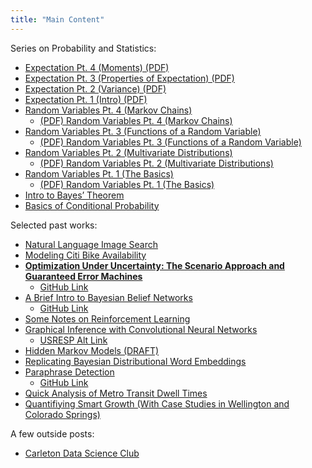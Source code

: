```yaml
---
title: "Main Content"
---
```

Series on Probability and Statistics:

+ <h><a href="ex3.pdf">Expectation Pt. 4 (Moments) (PDF)</a></h>
+ <h><a href="ex1_2.pdf">Expectation Pt. 3 (Properties of Expectation) (PDF)</a></h>
+ <h><a href="ex2.pdf">Expectation Pt. 2 (Variance) (PDF)</a></h>
+ <h><a href="ex1.pdf">Expectation Pt. 1 (Intro) (PDF)</a></h>
+ [Random Variables Pt. 4 (Markov Chains)](rv4.html)
    + <h><a href="rv4.pdf">(PDF) Random Variables Pt. 4 (Markov Chains)</a></h>
+ [Random Variables Pt. 3 (Functions of a Random Variable)](rv3.html)
    + <h><a href="rv3.pdf">(PDF) Random Variables Pt. 3 (Functions of a Random Variable)</a></h>
+ [Random Variables Pt. 2 (Multivariate Distributions)](rv2.html)
    + <h><a href="rv2.pdf">(PDF) Random Variables Pt. 2 (Multivariate Distributions)</a></h>
+ [Random Variables Pt. 1 (The Basics)](rv1.html)
    + <h><a href="rv_p1.pdf">(PDF) Random Variables Pt. 1 (The Basics)</a></h>
+ <h><a href="bayes_theorem.pdf">Intro to Bayes' Theorem</a></h>
+ <h><a href="conditional_probability.pdf">Basics of Conditional Probability</a></h>

Selected past works:

+ <h><a href="nl_is.pdf">Natural Language Image Search</a></h>
+ <h><a href="citibike.pdf">Modeling Citi Bike Availability</a></h>
+ <h><b><a href="comps.pdf">Optimization Under Uncertainty: The Scenario Approach and Guaranteed Error Machines</a></b></h>
    + [GitHub Link](https://github.com/epickens/Comps)
+ <h><a href="belief_nets.pdf">A Brief Intro to Bayesian Belief Networks</a></h>
    + [GitHub Link](https://github.com/epickens/Bayesian-Networks)
+ [Some Notes on Reinforcement Learning](https://github.com/epickens/Reinforcement-Learning)
+ <h><a href="USRESP__Spring_2019___CNN_(3).pdf">Graphical Inference with Convolutional Neural Networks</a></h>
    + [USRESP Alt Link](https://www.causeweb.org/usproc/usresp/2019/spring/winners)
+ <h><a href="hmm_draft.pdf">Hidden Markov Models (DRAFT)</a></h>
+ <h><a href="BayesianProject(1).pdf">Replicating Bayesian Distributional Word Embeddings</a></h>
+ <h><a href="Paraphrase_Detection_Final_Writeup.pdf">Paraphrase Detection</a></h>
    + [GitHub Link](https://github.com/chi-raag/paraphraseDetection)
+ [Quick Analysis of Metro Transit Dwell Times](Slides.html)
+ <h><a href="cities.pdf">Quantifiying Smart Growth (With Case Studies in Wellington and Colorado Springs)</a></h>

A few outside posts:

+ [Carleton Data Science Club](https://carletonalgoclub.github.io/ "Carleton Algo Club")

